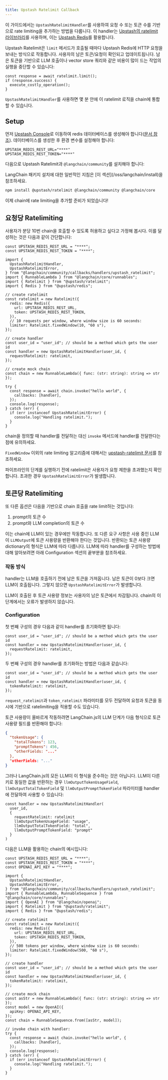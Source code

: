 ```yaml
---
title: Upstash Ratelimit Callback
---
```


이 가이드에서는 `UpstashRatelimitHandler`를 사용하여 요청 수 또는 토큰 수를 기반으로 rate limiting을 추가하는 방법을 다룹니다. 이 handler는 [Upstash의 ratelimit 라이브러리](https://github.com/upstash/ratelimit-js/)를 사용하며, 이는 [Upstash Redis](https://upstash.com/docs/redis/overall/getstarted)를 활용합니다.

Upstash Ratelimit은 `limit` 메서드가 호출될 때마다 Upstash Redis에 HTTP 요청을 보내는 방식으로 작동합니다. 사용자의 남은 토큰/요청이 확인되고 업데이트됩니다. 남은 토큰을 기반으로 LLM 호출이나 vector store 쿼리와 같은 비용이 많이 드는 작업의 실행을 중단할 수 있습니다:

```tsx
const response = await ratelimit.limit();
if (response.success) {
  execute_costly_operation();
}
```

`UpstashRatelimitHandler`를 사용하면 몇 분 안에 이 ratelimit 로직을 chain에 통합할 수 있습니다.

## Setup

먼저 [Upstash Console](https://console.upstash.com/login)로 이동하여 redis 데이터베이스를 생성해야 합니다([문서 참조](https://upstash.com/docs/redis/overall/getstarted)). 데이터베이스를 생성한 후 환경 변수를 설정해야 합니다:

```
UPSTASH_REDIS_REST_URL="****"
UPSTASH_REDIS_REST_TOKEN="****"
```

다음으로 Upstash Ratelimit과 `@langchain/community`를 설치해야 합니다:

<Tip>
LangChain 패키지 설치에 대한 일반적인 지침은 [이 섹션](/oss/langchain/install)을 참조하세요.
</Tip>

```bash npm
npm install @upstash/ratelimit @langchain/community @langchain/core
```
이제 chain에 rate limiting을 추가할 준비가 되었습니다!

## 요청당 Ratelimiting

사용자가 분당 10번 chain을 호출할 수 있도록 허용하고 싶다고 가정해 봅시다. 이를 달성하는 것은 다음과 같이 간단합니다:

```tsx
const UPSTASH_REDIS_REST_URL = "****";
const UPSTASH_REDIS_REST_TOKEN = "****";

import {
  UpstashRatelimitHandler,
  UpstashRatelimitError,
} from "@langchain/community/callbacks/handlers/upstash_ratelimit";
import { RunnableLambda } from "@langchain/core/runnables";
import { Ratelimit } from "@upstash/ratelimit";
import { Redis } from "@upstash/redis";

// create ratelimit
const ratelimit = new Ratelimit({
  redis: new Redis({
    url: UPSTASH_REDIS_REST_URL,
    token: UPSTASH_REDIS_REST_TOKEN,
  }),
  // 10 requests per window, where window size is 60 seconds:
  limiter: Ratelimit.fixedWindow(10, "60 s"),
});

// create handler
const user_id = "user_id"; // should be a method which gets the user id
const handler = new UpstashRatelimitHandler(user_id, {
  requestRatelimit: ratelimit,
});

// create mock chain
const chain = new RunnableLambda({ func: (str: string): string => str });

try {
  const response = await chain.invoke("hello world", {
    callbacks: [handler],
  });
  console.log(response);
} catch (err) {
  if (err instanceof UpstashRatelimitError) {
    console.log("Handling ratelimit.");
  }
}
```
chain을 정의할 때 handler를 전달하는 대신 `invoke` 메서드에 handler를 전달한다는 점에 유의하세요.

`FixedWindow` 이외의 rate limiting 알고리즘에 대해서는 [upstash-ratelimit 문서](https://upstash.com/docs/oss/sdks/ts/ratelimit/algorithms)를 참조하세요.

파이프라인의 단계를 실행하기 전에 ratelimit은 사용자가 요청 제한을 초과했는지 확인합니다. 초과한 경우 `UpstashRatelimitError`가 발생합니다.

## 토큰당 Ratelimiting

또 다른 옵션은 다음을 기반으로 chain 호출을 rate limit하는 것입니다:

1. prompt의 토큰 수
2. prompt와 LLM completion의 토큰 수

이는 chain에 LLM이 있는 경우에만 작동합니다. 또 다른 요구 사항은 사용 중인 LLM이 `LLMOutput`에 토큰 사용량을 반환해야 한다는 것입니다. 반환되는 토큰 사용량 dictionary의 형식은 LLM에 따라 다릅니다. LLM에 따라 handler를 구성하는 방법에 대해 알아보려면 아래 Configuration 섹션의 끝부분을 참조하세요.

### 작동 방식

handler는 LLM을 호출하기 전에 남은 토큰을 가져옵니다. 남은 토큰이 0보다 크면 LLM이 호출됩니다. 그렇지 않으면 `UpstashRatelimitError`가 발생합니다.

LLM이 호출된 후 토큰 사용량 정보는 사용자의 남은 토큰에서 차감됩니다. chain의 이 단계에서는 오류가 발생하지 않습니다.

### Configuration

첫 번째 구성의 경우 다음과 같이 handler를 초기화하면 됩니다:

```tsx
const user_id = "user_id"; // should be a method which gets the user id
const handler = new UpstashRatelimitHandler(user_id, {
  requestRatelimit: ratelimit,
});
```
두 번째 구성의 경우 handler를 초기화하는 방법은 다음과 같습니다:

```tsx
const user_id = "user_id"; // should be a method which gets the user id
const handler = new UpstashRatelimitHandler(user_id, {
  tokenRatelimit: ratelimit,
});
```
`request_ratelimit`과 `token_ratelimit` 파라미터를 모두 전달하여 요청과 토큰을 동시에 기반으로 ratelimiting을 적용할 수도 있습니다.

토큰 사용량이 올바르게 작동하려면 LangChain.js의 LLM 단계가 다음 형식으로 토큰 사용량 필드를 반환해야 합니다:

```json
{
  "tokenUsage": {
    "totalTokens": 123,
    "promptTokens": 456,
    "otherFields: "..."
  },
  "otherFields: "..."
}
```
그러나 LangChain.js의 모든 LLM이 이 형식을 준수하는 것은 아닙니다. LLM이 다른 키로 동일한 값을 반환하는 경우 `llmOutputTokenUsageField`, `llmOutputTotalTokenField` 및 `llmOutputPromptTokenField` 파라미터를 handler에 전달하여 사용할 수 있습니다:

```tsx
const handler = new UpstashRatelimitHandler(
  user_id,
  {
    requestRatelimit: ratelimit
    llmOutputTokenUsageField: "usage",
    llmOutputTotalTokenField: "total",
    llmOutputPromptTokenField: "prompt"
  }
)
```
다음은 LLM을 활용하는 chain의 예시입니다:

```tsx
const UPSTASH_REDIS_REST_URL = "****";
const UPSTASH_REDIS_REST_TOKEN = "****";
const OPENAI_API_KEY = "****";

import {
  UpstashRatelimitHandler,
  UpstashRatelimitError,
} from "@langchain/community/callbacks/handlers/upstash_ratelimit";
import { RunnableLambda, RunnableSequence } from "@langchain/core/runnables";
import { OpenAI } from "@langchain/openai";
import { Ratelimit } from "@upstash/ratelimit";
import { Redis } from "@upstash/redis";

// create ratelimit
const ratelimit = new Ratelimit({
  redis: new Redis({
    url: UPSTASH_REDIS_REST_URL,
    token: UPSTASH_REDIS_REST_TOKEN,
  }),
  // 500 tokens per window, where window size is 60 seconds:
  limiter: Ratelimit.fixedWindow(500, "60 s"),
});

// create handler
const user_id = "user_id"; // should be a method which gets the user id
const handler = new UpstashRatelimitHandler(user_id, {
  tokenRatelimit: ratelimit,
});

// create mock chain
const asStr = new RunnableLambda({ func: (str: string): string => str });
const model = new OpenAI({
  apiKey: OPENAI_API_KEY,
});
const chain = RunnableSequence.from([asStr, model]);

// invoke chain with handler:
try {
  const response = await chain.invoke("hello world", {
    callbacks: [handler],
  });
  console.log(response);
} catch (err) {
  if (err instanceof UpstashRatelimitError) {
    console.log("Handling ratelimit.");
  }
}
```